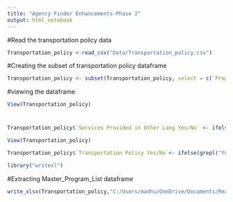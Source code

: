 ```yaml
---
title: "Agency Finder Enhancements-Phase 2"
output: html_notebook
---
```

#Read the transportation policy data

```r

Transportation_policy <-read_csv("Data/Transportation_policy.csv")

```

#Creating the subset of transportation policy dataframe

```r
Transportation_policy <- subset(Transportation_policy, select = c(`Program: Program Name`, `Program: ID`,`Evidence Based`,`Services Provided in Other Languages`,`Services Provided in Other Lang Yes/No`,`Transportation Policy`)) 

```

#viewing the dataframe

```r
View(Transportation_policy) 


```

#

```r
Transportation_policy$`Services Provided in Other Lang Yes/No` <- ifelse(grepl("Bilingual staff on-site|Spanish interperters|Spanish|yes|Yes", Transportation_policy$`Services Provided in Other Languages`), "yes",ifelse(grepl("NA|no|No|N/A", Transportation_policy$`Services Provided in Other Languages`), "no", "")  )
```




```r
View(Transportation_policy)

```

```r
Transportation_policy$`Transportation Policy Yes/No`<- ifelse(grepl("Yes|yes|Only for field trips|Must have bus fair card or pay once you reach the bus|IHAP is not able to transport clients, but will assist clients with accessing transportation resources such as Medicaid, Orange Card, or Senior Resources transportation.", Transportation_policy$`Transportation Policy`), "yes",ifelse(grepl("NA|No|None|N/A", Transportation_policy$`Transportation Policy`), "no", "")  )
```


```r
library("writexl")
```

#Extracting Master_Program_List dataframe 

```r
write_xlsx(Transportation_policy,"C:/Users/madhu/OneDrive/Documents/Ready for school, ready for life/AgencyListDedupe/Transportation_policyx`.xlsx")
```

